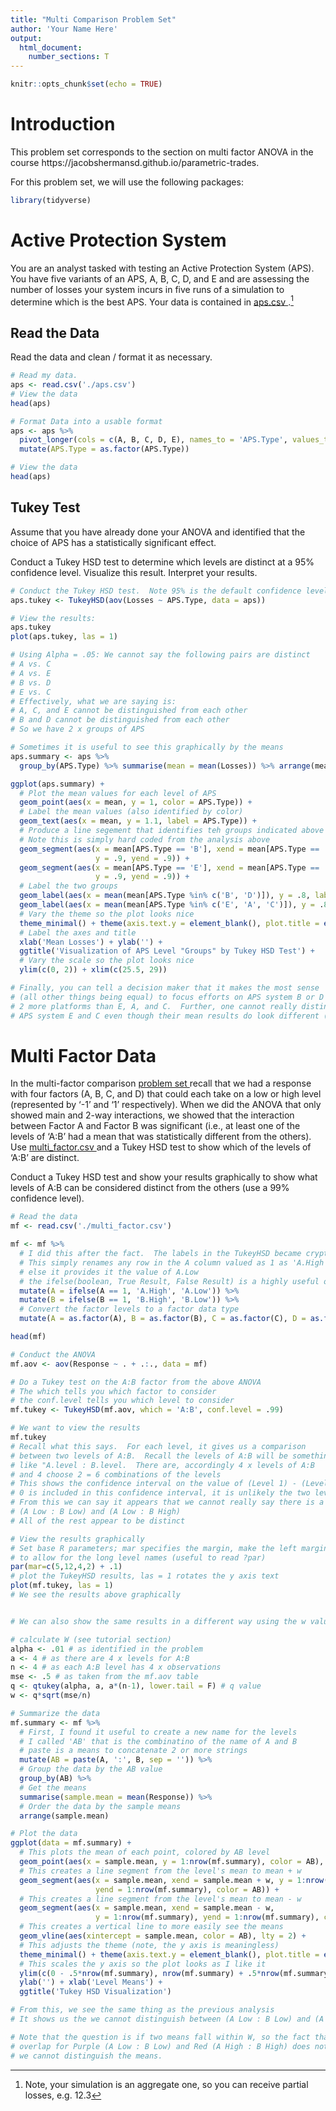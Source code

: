 ```yaml
---
title: "Multi Comparison Problem Set"
author: 'Your Name Here'
output: 
  html_document:
    number_sections: T
---
```


```r
knitr::opts_chunk$set(echo = TRUE)
```

# Introduction

This problem set corresponds to the section on multi factor ANOVA in the course https://jacobshermansd.github.io/parametric-trades.  

For this problem set, we will use the following packages:

```r
library(tidyverse)
```


# Active Protection System

You are an analyst tasked with testing an Active Protection System (APS).  You have five variants of an APS, A, B, C, D, and E and are assessing the number of losses your system incurs in five runs of a simulation to determine which is the best APS.  Your data is contained in <a href = '/_Chapter3_1_ProblemSets/aps.csv'> aps.csv </a>.^[Note, your simulation is an aggregate one, so you can receive partial losses, e.g. 12.3]

## Read the Data

Read the data and clean / format it as necessary.

```r
# Read my data.
aps <- read.csv('./aps.csv')
# View the data
head(aps)

# Format Data into a usable format
aps <- aps %>% 
  pivot_longer(cols = c(A, B, C, D, E), names_to = 'APS.Type', values_to = 'Losses') %>% 
  mutate(APS.Type = as.factor(APS.Type))

# View the data
head(aps)
```

## Tukey Test

Assume that you have already done your ANOVA and identified that the choice of APS has a statistically significant effect.

Conduct a Tukey HSD test to determine which levels are distinct at a 95% confidence level.  Visualize this result.  Interpret your results.


```r
# Conduct the Tukey HSD test.  Note 95% is the default confidence level
aps.tukey <- TukeyHSD(aov(Losses ~ APS.Type, data = aps))

# View the results:
aps.tukey
plot(aps.tukey, las = 1)

# Using Alpha = .05: We cannot say the following pairs are distinct
# A vs. C
# A vs. E
# B vs. D
# E vs. C
# Effectively, what we are saying is:
# A, C, and E cannot be distinguished from each other
# B and D cannot be distinguished from each other
# So we have 2 x groups of APS

# Sometimes it is useful to see this graphically by the means
aps.summary <- aps %>% 
  group_by(APS.Type) %>% summarise(mean = mean(Losses)) %>% arrange(mean)

ggplot(aps.summary) + 
  # Plot the mean values for each level of APS
  geom_point(aes(x = mean, y = 1, color = APS.Type)) + 
  # Label the mean values (also identified by color)
  geom_text(aes(x = mean, y = 1.1, label = APS.Type)) + 
  # Produce a line segement that identifies teh groups indicated above
  # Note this is simply hard coded from the analysis above
  geom_segment(aes(x = mean[APS.Type == 'B'], xend = mean[APS.Type == 'D'],
                   y = .9, yend = .9)) + 
  geom_segment(aes(x = mean[APS.Type == 'E'], xend = mean[APS.Type == 'C'],
                   y = .9, yend = .9)) + 
  # Label the two groups
  geom_label(aes(x = mean(mean[APS.Type %in% c('B', 'D')]), y = .8, label = 'B-D Group')) + 
  geom_label(aes(x = mean(mean[APS.Type %in% c('E', 'A', 'C')]), y = .8, label = 'E-A-C Group')) + 
  # Vary the theme so the plot looks nice
  theme_minimal() + theme(axis.text.y = element_blank(), plot.title = element_text(hjust = .5)) + 
  # Label the axes and title
  xlab('Mean Losses') + ylab('') + 
  ggtitle('Visualization of APS Level "Groups" by Tukey HSD Test') + 
  # Vary the scale so the plot looks nice
  ylim(c(0, 2)) + xlim(c(25.5, 29))

# Finally, you can tell a decision maker that it makes the most sense 
# (all other things being equal) to focus efforts on APS system B or D as it preserves about
# 2 more platforms than E, A, and C.  Further, one cannot really distinguish between 
# APS system E and C even though their mean results do look different (for example).
```




# Multi Factor Data

In the multi-factor comparison <a href = '/_Chapter3_1_ProblemSets/Multi_Factor_ANOVA_ProblemSet_Questions.html'> problem set </a> recall that we had a response with four factors (A, B, C, and D) that could each take on a low or high level (represented by '-1' and '1' respectively).  When we did the ANOVA that only showed main and 2-way interactions, we showed that the interaction between Factor A and Factor B was significant (i.e., at least one of the levels of 'A:B' had a mean that was statistically different from the others).  Use <a href = '/_Chapter3_1_ProblemSets/multi_factor.csv'> multi_factor.csv </a> and a Tukey HSD test to show which of the levels of 'A:B' are distinct.

Conduct a Tukey HSD test and show your results graphically to show what levels of A:B can be considered distinct from the others (use a 99% confidence level).


```r
# Read the data
mf <- read.csv('./multi_factor.csv')

mf <- mf %>% 
  # I did this after the fact.  The labels in the TukeyHSD became cryptic
  # This simply renames any row in the A column valued as 1 as 'A.High'
  # else it provides it the value of A.Low
  # the ifelse(boolean, True Result, False Result) is a highly useful one
  mutate(A = ifelse(A == 1, 'A.High', 'A.Low')) %>% 
  mutate(B = ifelse(B == 1, 'B.High', 'B.Low')) %>% 
  # Convert the factor levels to a factor data type
  mutate(A = as.factor(A), B = as.factor(B), C = as.factor(C), D = as.factor(D)) 

head(mf)  

# Conduct the ANOVA
mf.aov <- aov(Response ~ . + .:., data = mf)

# Do a Tukey test on the A:B factor from the above ANOVA
# The which tells you which factor to consider
# the conf.level tells you which level to consider
mf.tukey <- TukeyHSD(mf.aov, which = 'A:B', conf.level = .99)

# We want to view the results
mf.tukey
# Recall what this says.  For each level, it gives us a comparison
# between two levels of A:B.  Recall the levels of A:B will be something
# like "A.level : B.level.  There are, accordingly 4 x levels of A:B
# and 4 choose 2 = 6 combinations of the levels
# This shows the confidence interval on the value of (Level 1) - (Level 2).  If 
# 0 is included in this confidence interval, it is unlikely the two levels have different means.
# From this we can say it appears that we cannot really say there is a distinction between 
# (A Low : B Low) and (A Low : B High)
# All of the rest appear to be distinct

# View the results graphically
# Set base R parameters; mar specifies the margin, make the left margin larger
# to allow for the long level names (useful to read ?par)
par(mar=c(5,12,4,2) + .1)
# plot the TukeyHSD results, las = 1 rotates the y axis text
plot(mf.tukey, las = 1)
# We see the results above graphically


# We can also show the same results in a different way using the w value:

# calculate W (see tutorial section)
alpha <- .01 # as identified in the problem
a <- 4 # as there are 4 x levels for A:B
n <- 4 # as each A:B level has 4 x observations
mse <- .5 # as taken from the mf.aov table
q <- qtukey(alpha, a, a*(n-1), lower.tail = F) # q value
w <- q*sqrt(mse/n)

# Summarize the data
mf.summary <- mf %>% 
  # First, I found it useful to create a new name for the levels
  # I called 'AB' that is the combinatino of the name of A and B
  # paste is a means to concatenate 2 or more strings
  mutate(AB = paste(A, ':', B, sep = '')) %>% 
  # Group the data by the AB value
  group_by(AB) %>% 
  # Get the means
  summarise(sample.mean = mean(Response)) %>% 
  # Order the data by the sample means
  arrange(sample.mean)

# Plot the data
ggplot(data = mf.summary) + 
  # This plots the mean of each point, colored by AB level
  geom_point(aes(x = sample.mean, y = 1:nrow(mf.summary), color = AB), size = 2) + 
  # This creates a line segment from the level's mean to mean + w
  geom_segment(aes(x = sample.mean, xend = sample.mean + w, y = 1:nrow(mf.summary), 
                   yend = 1:nrow(mf.summary), color = AB)) + 
  # This creates a line segment from the level's mean to mean - w
  geom_segment(aes(x = sample.mean, xend = sample.mean - w, 
                   y = 1:nrow(mf.summary), yend = 1:nrow(mf.summary), color = AB)) + 
  # This creates a vertical line to more easily see the means
  geom_vline(aes(xintercept = sample.mean, color = AB), lty = 2) + 
  # This adjusts the theme (note, the y axis is meaningless)
  theme_minimal() + theme(axis.text.y = element_blank(), plot.title = element_text(hjust = .5)) + 
  # This scales the y axis so the plot looks as I like it
  ylim(c(0 - .5*nrow(mf.summary), nrow(mf.summary) + .5*nrow(mf.summary))) + 
  ylab('') + xlab('Level Means') + 
  ggtitle('Tukey HSD Visualization')

# From this, we see the same thing as the previous analysis
# It shows us the we cannot distinguish between (A Low : B Low) and (A Low : B High)

# Note that the question is if two means fall within W, so the fact that the line segments
# overlap for Purple (A Low : B Low) and Red (A High : B High) does not indicate that 
# we cannot distinguish the means.
```